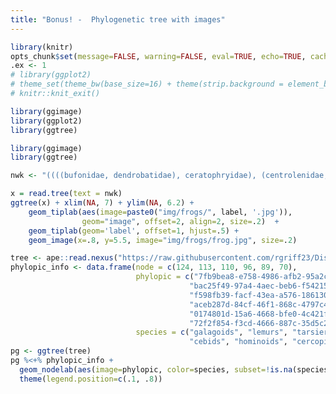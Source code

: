 ```yaml
---
title: "Bonus! -  Phylogenetic tree with images"
---
```



```r
library(knitr)
opts_chunk$set(message=FALSE, warning=FALSE, eval=TRUE, echo=TRUE, cache=TRUE)
.ex <- 1
# library(ggplot2)
# theme_set(theme_bw(base_size=16) + theme(strip.background = element_blank()))
# knitr::knit_exit()

library(ggimage)
library(ggplot2)
library(ggtree)
```

```r
library(ggimage)
library(ggtree)

nwk <- "((((bufonidae, dendrobatidae), ceratophryidae), (centrolenidae, leptodactylidae)), hylidae);"

x = read.tree(text = nwk)
ggtree(x) + xlim(NA, 7) + ylim(NA, 6.2) +
    geom_tiplab(aes(image=paste0("img/frogs/", label, '.jpg')), 
                geom="image", offset=2, align=2, size=.2)  + 
    geom_tiplab(geom='label', offset=1, hjust=.5) + 
    geom_image(x=.8, y=5.5, image="img/frogs/frog.jpg", size=.2)
```

```r
tree <- ape::read.nexus("https://raw.githubusercontent.com/rgriff23/Dissertation/master/Chapter_2/data/tree.nex")
phylopic_info <- data.frame(node = c(124, 113, 110, 96, 89, 70),
                            phylopic = c("7fb9bea8-e758-4986-afb2-95a2c3bf983d",
                                        "bac25f49-97a4-4aec-beb6-f542158ebd23",
                                        "f598fb39-facf-43ea-a576-1861304b2fe4",
                                        "aceb287d-84cf-46f1-868c-4797c4ac54a8",
                                        "0174801d-15a6-4668-bfe0-4c421fbe51e8",
                                        "72f2f854-f3cd-4666-887c-35d5c256ab0f"),
                            species = c("galagoids", "lemurs", "tarsiers",
                                        "cebids", "hominoids", "cercopithecoids"))
pg <- ggtree(tree)
pg %<+% phylopic_info + 
  geom_nodelab(aes(image=phylopic, color=species, subset=!is.na(species)), geom="phylopic") + 
  theme(legend.position=c(.1, .8))
```